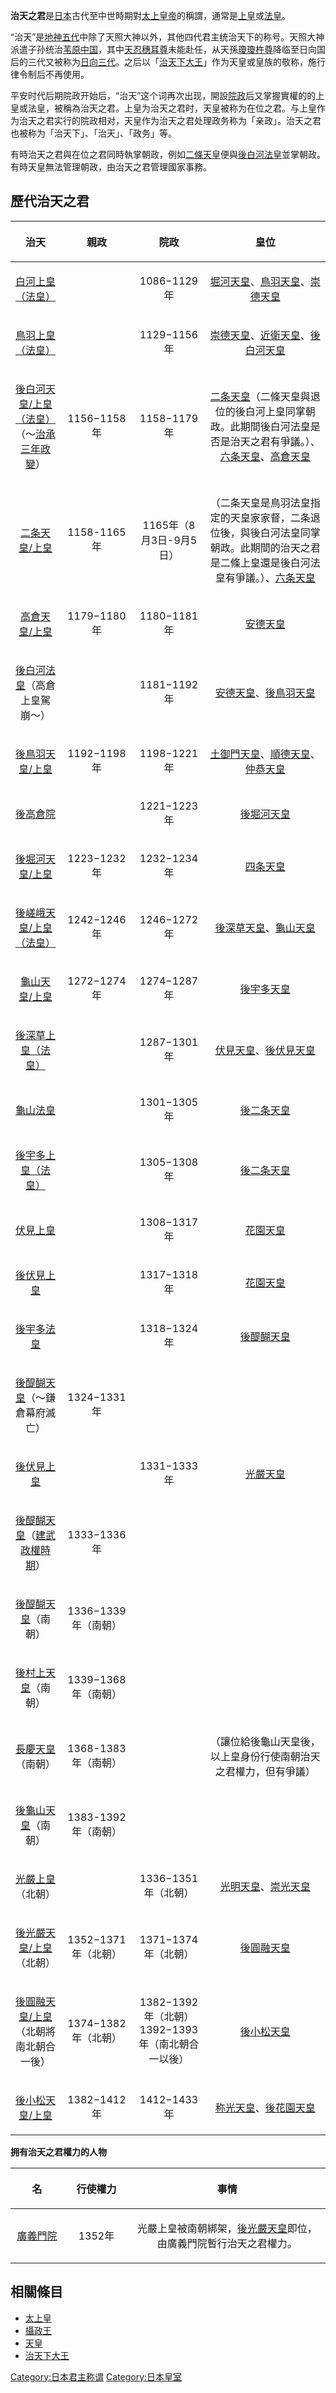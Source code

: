 {{unreferenced|time=2013-09-10T14:14:11+00:00}}
{{japanese|japanese=治天の君|kana=ちてんのきみ|romaji=Chiten no kimi}}
'''治天之君'''是[[日本|日本]]古代至中世時期對[[太上皇帝|太上皇帝]]的稱謂，通常是[[上皇|上皇]]或[[太上法皇|法皇]]。

“治天”是[[地神五代|地神五代]]中除了天照大神以外，其他四代君主统治天下的称号。天照大神派遣子孙统治[[葦原中國|苇原中国]]，其中[[天忍穗耳尊|天忍穗耳尊]]未能赴任，从天孫[[瓊瓊杵尊|瓊瓊杵尊]]降临至日向国后的三代又被称为[[日向三代|日向三代]]。之后以「[[治天下大王|治天下大王]]」作为天皇或皇族的敬称，施行律令制后不再使用。

平安时代后期院政开始后，“治天”这个词再次出现，開設[[院政|院政]]后又掌握實權的的上皇或法皇，被稱為治天之君。上皇为治天之君时，天皇被称为在位之君。与上皇作为治天之君实行的院政相对，天皇作为治天之君处理政务称为「亲政」。治天之君也被称为「治天下」、「治天」、「政务」等。

有時治天之君與在位之君同時執掌朝政，例如[[二條天皇|二條天皇]]便與[[後白河法皇|後白河法皇]]並掌朝政。有時天皇無法管理朝政，由治天之君管理國家事務。

== 歷代治天之君 ==
{| align="center" class="wikitable" style="font-size:90%; text-align:center"
|- bgcolor="#cccccc"
! style="width:6em" align="center"|治天
! style="width:7em" align="center"|親政
! style="width:7em" align="center"|院政
! style="width:27em" align="center"|皇位
|-
| [[白河天皇|白河上皇（法皇）]]
| 
| 1086−1129年
| [[堀河天皇|堀河天皇]]、[[鳥羽天皇|鳥羽天皇]]、[[崇德天皇|崇德天皇]]
|-
| [[鳥羽天皇|鳥羽上皇（法皇）]]
| 
| 1129−1156年
| [[崇德天皇|崇德天皇]]、[[近衛天皇|近衛天皇]]、[[後白河天皇|後白河天皇]]
|-
| [[後白河天皇|後白河天皇/上皇（法皇）]]（〜[[治承三年政變|治承三年政變]]）
| 1156−1158年
| 1158−1179年
| [[二条天皇|二条天皇]]（二條天皇與退位的後白河上皇同掌朝政。此期間後白河法皇是否是治天之君有爭議。）、[[六条天皇|六条天皇]]、[[高倉天皇|高倉天皇]]
|-
| [[二条天皇|二条天皇/上皇]]
| 1158-1165年
| 1165年（8月3日-9月5日）
| （二条天皇是鳥羽法皇指定的天皇家家督，二条退位後，與後白河法皇同掌朝政。此期間的治天之君是二條上皇還是後白河法皇有爭議。）、[[六条天皇|六条天皇]]
|-
| [[高倉天皇|高倉天皇/上皇]]
| 1179−1180年
| 1180−1181年
| [[安德天皇|安德天皇]]
|-
| [[後白河天皇|後白河法皇]]（高倉上皇駕崩〜）
| 
| 1181−1192年
| [[安德天皇|安德天皇]]、[[後鳥羽天皇|後鳥羽天皇]]
|-
| [[後鳥羽天皇|後鳥羽天皇/上皇]]
| 1192−1198年
| 1198−1221年
| [[土御門天皇|土御門天皇]]、[[順德天皇|順德天皇]]、[[仲恭天皇|仲恭天皇]]
|-
| [[後高倉院|後高倉院]]
| 
| 1221−1223年
| [[後堀河天皇|後堀河天皇]]
|-
| [[後堀河天皇|後堀河天皇/上皇]]
| 1223−1232年
| 1232−1234年
| [[四条天皇|四条天皇]]
|-
| [[後嵯峨天皇|後嵯峨天皇/上皇（法皇）]]
| 1242−1246年
| 1246−1272年
| [[後深草天皇|後深草天皇]]、[[龜山天皇|龜山天皇]]
|-
| [[龜山天皇|龜山天皇/上皇]]
| 1272−1274年
| 1274−1287年
| [[後宇多天皇|後宇多天皇]]
|-
| [[後深草天皇|後深草上皇（法皇）]]
| 
| 1287−1301年
| [[伏見天皇|伏見天皇]]、[[後伏見天皇|後伏見天皇]]
|-
| [[龜山天皇|龜山法皇]]
| 
| 1301−1305年
| [[後二条天皇|後二条天皇]]
|-
| [[後宇多天皇|後宇多上皇（法皇）]]
| 
| 1305−1308年
| [[後二条天皇|後二条天皇]]
|-
| [[伏見天皇|伏見上皇]]
| 
| 1308−1317年
| [[花園天皇|花園天皇]]
|-
| [[後伏見天皇|後伏見上皇]]
| 
| 1317−1318年
| [[花園天皇|花園天皇]]
|-
| [[後宇多天皇|後宇多法皇]]
| 
| 1318−1324年
| [[後醍醐天皇|後醍醐天皇]]
|-
| [[後醍醐天皇|後醍醐天皇]]（〜鎌倉幕府滅亡）
| 1324−1331年
| 
| 
|-
| [[後伏見天皇|後伏見上皇]]
| 
| 1331−1333年
| [[光嚴天皇|光嚴天皇]]
|-
| [[後醍醐天皇|後醍醐天皇]]（[[建武新政|建武政權時期]]）
| 1333−1336年
| 
| 
|-
| [[後醍醐天皇|後醍醐天皇]]（南朝）
| 1336−1339年（南朝）
| 
| 
|-
| [[後村上天皇|後村上天皇]]（南朝）
| 1339−1368年（南朝）
| 
| 
|-
| [[長慶天皇|長慶天皇]]（南朝）
| 1368-1383年（南朝）
| 
| （讓位給後龜山天皇後，以上皇身份行使南朝治天之君權力，但有爭議）
|-
| [[後龜山天皇|後龜山天皇]]（南朝）
| 1383-1392年（南朝）
| 
| 
|-
| [[光嚴天皇|光嚴上皇]]（北朝）
| 
| 1336−1351年（北朝）
| [[光明天皇|光明天皇]]、[[崇光天皇|崇光天皇]]
|-
| [[後光嚴天皇|後光嚴天皇/上皇]]（北朝）
| 1352−1371年（北朝）
| 1371−1374年（北朝）
| [[後圓融天皇|後圓融天皇]]
|-
| [[後圓融天皇|後圓融天皇/上皇]]（北朝將南北朝合一後）
| 1374−1382年（北朝）
| 1382−1392年（北朝）<br />1392−1393年（南北朝合一以後）
| [[後小松天皇|後小松天皇]]
|-
| [[後小松天皇|後小松天皇/上皇]]
| 1382−1412年
| 1412−1433年
| [[称光天皇|称光天皇]]、[[後花園天皇|後花園天皇]]
|}

'''拥有治天之君權力的人物'''
{| align="center" class="wikitable"
|- bgcolor="#cccccc"
! style="width:6em" align="center"|名
! style="width:7em" align="center"|行使權力
! style="width:27em" align="center"|事情
|-
| [[西園寺寧子|廣義門院]]
| 1352年
| 光嚴上皇被南朝綁架，[[後光嚴天皇|後光嚴天皇]]即位，由廣義門院暫行治天之君權力。
|}

==相關條目==
*[[太上皇|太上皇]]
*[[攝政王|攝政王]]
*[[天皇|天皇]]
*[[治天下大王|治天下大王]]

[[Category:日本君主称谓|Category:日本君主称谓]]
[[Category:日本皇室|Category:日本皇室]]